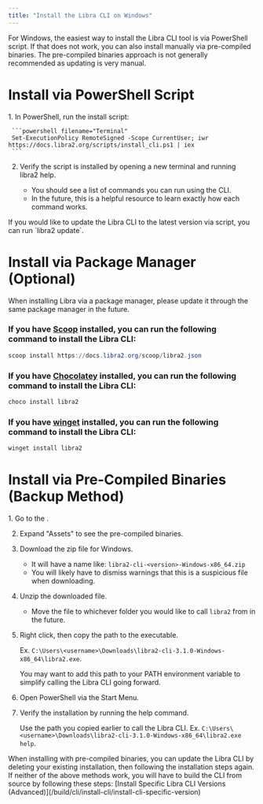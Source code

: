 ```yaml
---
title: "Install the Libra CLI on Windows"
---
```



For Windows, the easiest way to install the Libra CLI tool is via PowerShell script. If that does not work, you can also install manually via pre-compiled binaries. The pre-compiled binaries approach is not generally recommended as updating is very manual.

# Install via PowerShell Script

<Steps>
  1. In PowerShell, run the install script:

     ```powershell filename="Terminal"
     Set-ExecutionPolicy RemoteSigned -Scope CurrentUser; iwr https://docs.libra2.org/scripts/install_cli.ps1 | iex
     ```

  2. Verify the script is installed by opening a new terminal and running libra2 help.

     - You should see a list of commands you can run using the CLI.
     - In the future, this is a helpful resource to learn exactly how each command works.
</Steps>

<Aside type="note" emoji="ℹ️">
  If you would like to update the Libra CLI to the latest version via script, you can run `libra2 update`.
</Aside>

# Install via Package Manager (Optional)

<Aside type="note">
  When installing Libra via a package manager, please update it through the same package manager in the future.
</Aside>

### If you have [Scoop](https://scoop.sh/) installed, you can run the following command to install the Libra CLI:

```powershell filename="Terminal"
scoop install https://docs.libra2.org/scoop/libra2.json
```

### If you have [Chocolatey](https://chocolatey.org/) installed, you can run the following command to install the Libra CLI:

```powershell filename="Terminal"
choco install libra2
```

### If you have [winget](https://winget.run/) installed, you can run the following command to install the Libra CLI:

```powershell filename="Terminal"
winget install libra2
```

# Install via Pre-Compiled Binaries (Backup Method)

<Steps>
  1. Go to the .

  2. Expand "Assets" to see the pre-compiled binaries.

  3. Download the zip file for Windows.

     - It will have a name like: `libra2-cli-<version>-Windows-x86_64.zip`
     - You will likely have to dismiss warnings that this is a suspicious file when downloading.

  4. Unzip the downloaded file.

     - Move the file to whichever folder you would like to call `libra2` from in the future.

  5. Right click, then copy the path to the executable.

     Ex. `C:\Users\<username>\Downloads\libra2-cli-3.1.0-Windows-x86_64\libra2.exe`.

     <Aside type="note" emoji="ℹ️">
       You may want to add this path to your PATH environment variable to simplify calling the Libra CLI going forward.
     </Aside>

  6. Open PowerShell via the Start Menu.

  7. Verify the installation by running the help command.

     Use the path you copied earlier to call the Libra CLI.
     Ex. `C:\Users\<username>\Downloads\libra2-cli-3.1.0-Windows-x86_64\libra2.exe help`.
</Steps>

<Aside type="note" emoji="ℹ️">
  When installing with pre-compiled binaries, you can update the Libra CLI by deleting your existing installation, then following the installation steps again.
</Aside>

<Aside type="caution">
  If neither of the above methods work, you will have to build the CLI from source by following these steps: [Install Specific Libra CLI Versions (Advanced)](/build/cli/install-cli/install-cli-specific-version)
</Aside>
